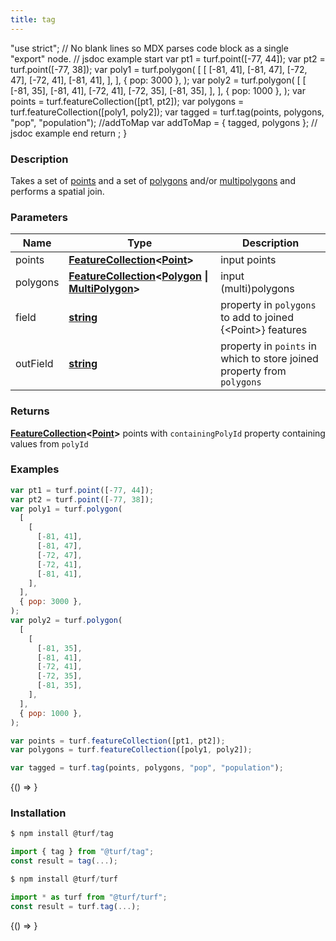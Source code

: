 ```yaml
---
title: tag
---
```



  "use strict";
  // No blank lines so MDX parses code block as a single "export" node.
  // jsdoc example start
  var pt1 = turf.point([-77, 44]);
  var pt2 = turf.point([-77, 38]);
  var poly1 = turf.polygon(
    [
      [
        [-81, 41],
        [-81, 47],
        [-72, 47],
        [-72, 41],
        [-81, 41],
      ],
    ],
    { pop: 3000 },
  );
  var poly2 = turf.polygon(
    [
      [
        [-81, 35],
        [-81, 41],
        [-72, 41],
        [-72, 35],
        [-81, 35],
      ],
    ],
    { pop: 1000 },
  );
  var points = turf.featureCollection([pt1, pt2]);
  var polygons = turf.featureCollection([poly1, poly2]);
  var tagged = turf.tag(points, polygons, "pop", "population");
  //addToMap
  var addToMap = { tagged, polygons };
  // jsdoc example end
  return <ExampleMap addToMap={addToMap} />;
}

### Description

Takes a set of [points](https://tools.ietf.org/html/rfc7946#section-3.1.2) and a set of [polygons](https://tools.ietf.org/html/rfc7946#section-3.1.6) and/or [multipolygons](https://tools.ietf.org/html/rfc7946#section-3.1.7) and performs a spatial join.

### Parameters

| Name     | Type                                                                                                                                                                                                                  | Description                                                                |
| -------- | --------------------------------------------------------------------------------------------------------------------------------------------------------------------------------------------------------------------- | -------------------------------------------------------------------------- |
| points   | **[FeatureCollection](https://tools.ietf.org/html/rfc7946#section-3.3)&lt;[Point](https://tools.ietf.org/html/rfc7946#section-3.1.2)&gt;**                                                                            | input points                                                               |
| polygons | **[FeatureCollection](https://tools.ietf.org/html/rfc7946#section-3.3)&lt;[Polygon](https://tools.ietf.org/html/rfc7946#section-3.1.6) &#124; [MultiPolygon](https://tools.ietf.org/html/rfc7946#section-3.1.7)&gt;** | input (multi)polygons                                                      |
| field    | **[string](https://developer.mozilla.org/docs/Web/JavaScript/Reference/Global_Objects/String)**                                                                                                                       | property in `polygons` to add to joined &#123;&lt;Point&gt;&#125; features |
| outField | **[string](https://developer.mozilla.org/docs/Web/JavaScript/Reference/Global_Objects/String)**                                                                                                                       | property in `points` in which to store joined property from `polygons`     |

### Returns

**[FeatureCollection](https://tools.ietf.org/html/rfc7946#section-3.3)&lt;[Point](https://tools.ietf.org/html/rfc7946#section-3.1.2)&gt;** points with `containingPolyId` property containing values from `polyId`

### Examples

```javascript
var pt1 = turf.point([-77, 44]);
var pt2 = turf.point([-77, 38]);
var poly1 = turf.polygon(
  [
    [
      [-81, 41],
      [-81, 47],
      [-72, 47],
      [-72, 41],
      [-81, 41],
    ],
  ],
  { pop: 3000 },
);
var poly2 = turf.polygon(
  [
    [
      [-81, 35],
      [-81, 41],
      [-72, 41],
      [-72, 35],
      [-81, 35],
    ],
  ],
  { pop: 1000 },
);

var points = turf.featureCollection([pt1, pt2]);
var polygons = turf.featureCollection([poly1, poly2]);

var tagged = turf.tag(points, polygons, "pop", "population");
```

<BrowserOnly>{() => <Map0 />}</BrowserOnly>

### Installation

```javascript
$ npm install @turf/tag

import { tag } from "@turf/tag";
const result = tag(...);
```

```javascript
$ npm install @turf/turf

import * as turf from "@turf/turf";
const result = turf.tag(...);
```

<!-- Expose turf as global var for experimenting in the browser console -->

<BrowserOnly>{() => <WindowTurfGlobal turf={turf} />}</BrowserOnly>
